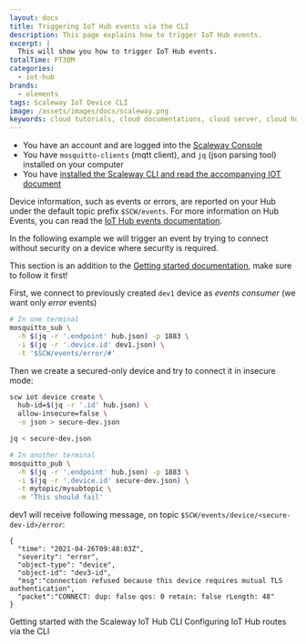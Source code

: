 ```yaml
---
layout: docs
title: Triggering IoT Hub events via the CLI
description: This page explains how to trigger IoT Hub events.
excerpt: |
  This will show you how to trigger IoT Hub events.
totalTime: PT30M
categories:
  - iot-hub
brands:
  - elements
tags: Scaleway IoT Device CLI
image: /assets/images/docs/scaleway.png
keywords: cloud tutorials, cloud documentations, cloud server, cloud hosting, object storage, s3, functions, containers, serverless, iot, smart, connected, embedded, devices, hubs, mqtt
---
```


<Message type="requirement">

- You have an account and are logged into the [Scaleway Console](https://console.scaleway.com) 
- You have `mosquitto-clients` (mqtt client), and `jq` (json parsing tool) installed on your computer
- You have [installed the Scaleway CLI and read the accompanying IOT document](/iot/iot-hub/api-cli/getting-started-with-iot-hub-cli)

</Message>

Device information, such as events or errors, are reported on your Hub under the default topic prefix `$SCW/events`. For more information on Hub Events, you can read the [IoT Hub events documentation](/iot/iot-hub/how-to/understand-event-messages).

In the following example we will trigger an event by trying to connect without security on a device where security is required.

<Message type="important">

This section is an addition to the [Getting started documentation](/iot/iot-hub/api-cli/getting-started-with-iot-hub-cli), make sure to follow it first!

</Message>

First, we connect to previously created `dev1` device as _events consumer_
(we want only _error_ events)

```bash
# In one terminal
mosquitto_sub \
  -h $(jq -r '.endpoint' hub.json) -p 1883 \
  -i $(jq -r '.device.id' dev1.json) \
  -t '$SCW/events/error/#'
```

Then we create a secured-only device and try to connect it in insecure mode:

```bash
scw iot device create \
  hub-id=$(jq -r '.id' hub.json) \
  allow-insecure=false \
  -o json > secure-dev.json

jq < secure-dev.json
```

```bash
# In another terminal
mosquitto_pub \
  -h $(jq -r '.endpoint' hub.json) -p 1883 \
  -i $(jq -r '.device.id' secure-dev.json) \
  -t mytopic/mysubtopic \
  -m 'This should fail'
```

dev1 will receive following message, on topic `$SCW/events/device/<secure-dev-id>/error`:

```
{
  "time": "2021-04-26T09:48:03Z",
  "severity": "error",
  "object-type": "device",
  "object-id": "dev3-id",
  "msg":"connection refused because this device requires mutual TLS authentication",
  "packet":"CONNECT: dup: false qos: 0 retain: false rLength: 48"
}
```

<Navigation title="See Also">
  <PreviousButton to="/iot/iot-hub/api-cli/getting-started-with-iot-hub-cli/">Getting started with the Scaleway IoT Hub CLI</PreviousButton>
  <NextButton to="/iot/iot-hub/api-cli/iot-hub-routes/">Configuring IoT Hub routes via the CLI</NextButton>
</Navigation>
